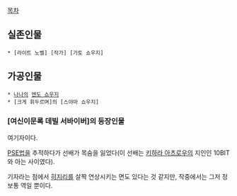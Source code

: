 [[목차]]

== 실존인물 ==
 * [라이트 노벨] [작가] [가토 쇼우지]

== 가공인물 ==
 * [[나나]]의 [[엔도 쇼우지]] 
 * [크게 휘두르며]의 [스야마 쇼우지] 

=== [여신이문록 데빌 서바이버]의 등장인물 ===
여기자이다.

[[PSE법]]을 추적하다가 선배가 목숨을 잃었다(이 선배는 [[키하라 아츠로우]]의 지인인 10BIT와 아는 사이였다).

기자라는 점에서 [[히지리]]를 살짝 연상시키는 면도 있다는 것 같지만, 작중에서는 그저 정보통 역일 뿐이다.
